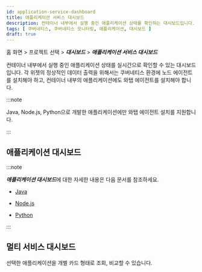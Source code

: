 ```yaml
---
id: application-service-dashboard
title: 애플리케이션 서비스 대시보드
description: 컨테이너 내부에서 실행 중인 애플리케이션 상태를 확인하는 대시보드입니다.
tags: [ 쿠버네티스, 쿠버네티스 모니터링, 애플리케이션, 대시보드 ]
draft: true
---
```


홈 화면 > 프로젝트 선택 > ***대시보드*** > ***애플리케이션 서비스 대시보드***

컨테이너 내부에서 실행 중인 애플리케이션 상태를 실시간으로 확인할 수 있는 대시보드입니다. 각 위젯의 정상적인 데이터 출력을 위해서는 쿠버네티스 환경에 노드 에이전트를 설치해야 하고, 컨테이너 내부의 애플리케이션에도 와탭 에이전트를 설치해야 합니다. 

:::note

Java, Node.js, Python으로 개발한 애플리케이션에만 와탭 에이전트 설치를 지원합니다.

:::

## 애플리케이션 대시보드

<ImgLang img='whatap_kubernetes_application_service_dashboard_app.png' desc='애플리케이션 대시보드' />

:::note

***애플리케이션 대시보드***에 대한 자세한 내용은 다음 문서를 참조하세요.

* [Java](../java/dashboard-intro)

* [Node.js](../nodejs/dashboard-intro)

* [Python](../python/dashboard-intro)

:::

## 멀티 서비스 대시보드

선택한 애플리케이션을 개별 카드 형태로 조회, 비교할 수 있습니다.

<ImgLang img='k8s-application-multi-service-dashboard.png' desc='멀티 서비스 대시보드' />